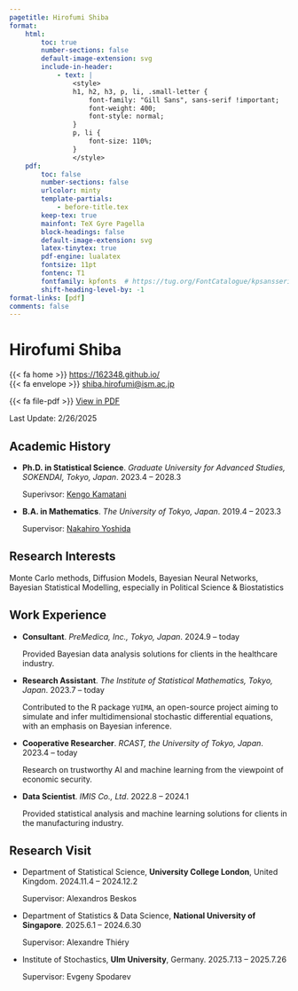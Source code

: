 ```yaml
---
pagetitle: Hirofumi Shiba
format:
    html:
        toc: true
        number-sections: false
        default-image-extension: svg
        include-in-header: 
            - text: |
                <style>
                h1, h2, h3, p, li, .small-letter {
                    font-family: "Gill Sans", sans-serif !important;
                    font-weight: 400;
                    font-style: normal;
                }
                p, li {
                    font-size: 110%;
                }
                </style>
    pdf: 
        toc: false
        number-sections: false
        urlcolor: minty
        template-partials: 
            - before-title.tex
        keep-tex: true
        mainfont: TeX Gyre Pagella
        block-headings: false
        default-image-extension: svg
        latex-tinytex: true
        pdf-engine: lualatex
        fontsize: 11pt
        fontenc: T1
        fontfamily: kpfonts  # https://tug.org/FontCatalogue/kpsansserif/
        shift-heading-level-by: -1
format-links: [pdf]
comments: false
---
```


::: {layout="[50,50]" layout-valign="bottom"}

::: {#first-column}
# \Huge Hirofumi Shiba {.large-letter}
:::

::: {#second-column .artificial-align}

\color{minty}

\hfill [{{< fa home >}}]{.color-minty} [https://162348.github.io/](https://162348.github.io/){.small-letter}\par<br>
\hfill [{{< fa envelope >}}]{.color-minty} [shiba.hirofumi@ism.ac.jp](mailto:shiba.hirofumi@ism.ac.jp){.small-letter}\par

::: {.content-visible when-format="html"}

[{{< fa file-pdf >}}]{.color-minty} [View in PDF](https://162348.github.io/static/CV/cv.pdf){.small-letter}

:::

\color{gray}\hfill [Last Update: 2/26/2025]{.small-letter}

:::

:::

\vspace{-1em}

## Academic History

::: {.content-visible when-format="pdf"}
\renewcommand{\labelitemi}{\textcolor{minty}{\faGraduationCap}}
:::

* **Ph.D. in Statistical Science**. _Graduate University for Advanced Studies, SOKENDAI, Tokyo, Japan_. \hfill [2023.4 -- 2028.3]{.cvdate}

    Superivsor: [Kengo Kamatani](https://sites.google.com/view/kengokamatani/home)

* **B.A. in Mathematics**. _The University of Tokyo, Japan_. \hfill [2019.4 -- 2023.3]{.cvdate}

    Supervisor: [Nakahiro Yoshida](https://www.ms.u-tokyo.ac.jp/~nakahiro/hp-naka-e)

## Research Interests

Monte Carlo methods, Diffusion Models, Bayesian Neural Networks, Bayesian Statistical Modelling, especially in Political Science & Biostatistics

## Work Experience

::: {.content-visible when-format="pdf"}
\renewcommand{\labelitemi}{\textcolor{minty}{\faUniversity}}
:::

* **Consultant**. _PreMedica, Inc., Tokyo, Japan_. \hfill [2024.9 -- today]{.cvdate}

    Provided Bayesian data analysis solutions for clients in the healthcare industry.

* **Research Assistant**. _The Institute of Statistical Mathematics, Tokyo, Japan_. \hfill [2023.7 -- today]{.cvdate}

    Contributed to the R package `YUIMA`, an open-source project aiming to simulate and infer multidimensional stochastic differential equations, with an emphasis on Bayesian inference.

* **Cooperative Researcher**. _RCAST, the University of Tokyo, Japan_. \hfill [2023.4 -- today]{.cvdate}

    Research on trustworthy AI and machine learning from the viewpoint of economic security.

* **Data Scientist**. _IMIS Co., Ltd_. \hfill [2022.8 -- 2024.1]{.cvdate}

    Provided statistical analysis and machine learning solutions for clients in the manufacturing industry.


## Research Visit

::: {.content-visible when-format="pdf"}
\renewcommand{\labelitemi}{\textcolor{minty}{\faUniversity}}
:::

* Department of Statistical Science, **University College London**, United Kingdom. \hfill [2024.11.4 -- 2024.12.2]{.cvdate}

  Supervisor: Alexandros Beskos

* Department of Statistics & Data Science, **National University of Singapore**. \hfill [2025.6.1 -- 2024.6.30]{.cvdate}

  Supervisor: Alexandre Thiéry

* Institute of Stochastics, **Ulm University**, Germany. \hfill [2025.7.13 -- 2025.7.26]{.cvdate}

  Supervisor: Evgeny Spodarev

::: {.content-visible when-format="pdf"}
\renewcommand{\labelitemi}{\textcolor{minty}{\faBookmark}}
:::